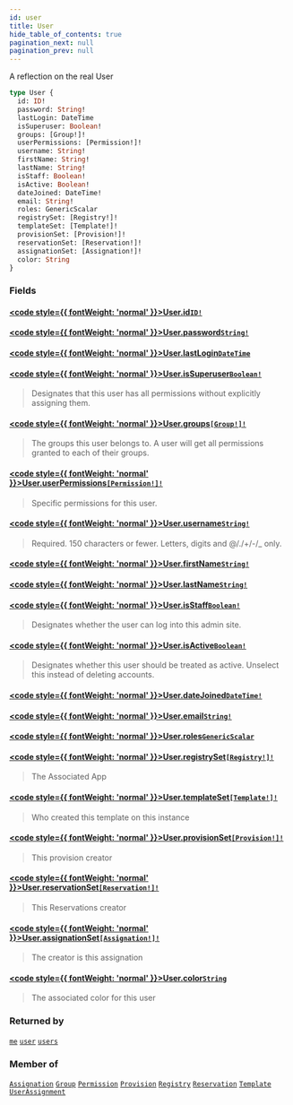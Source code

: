 ```yaml
---
id: user
title: User
hide_table_of_contents: true
pagination_next: null
pagination_prev: null
---
```








A reflection on the real User

```graphql
type User {
  id: ID!
  password: String!
  lastLogin: DateTime
  isSuperuser: Boolean!
  groups: [Group!]!
  userPermissions: [Permission!]!
  username: String!
  firstName: String!
  lastName: String!
  isStaff: Boolean!
  isActive: Boolean!
  dateJoined: DateTime!
  email: String!
  roles: GenericScalar
  registrySet: [Registry!]!
  templateSet: [Template!]!
  provisionSet: [Provision!]!
  reservationSet: [Reservation!]!
  assignationSet: [Assignation!]!
  color: String
}
```


### Fields

#### [<code style={{ fontWeight: 'normal' }}>User.<b>id</b></code>](#)<Bullet />[`ID!`](/docs/schemas/arkitekt/scalars/id) <Badge class="secondary" text="non-null"/> <Badge class="secondary" text="scalar"/>
> 
> 

#### [<code style={{ fontWeight: 'normal' }}>User.<b>password</b></code>](#)<Bullet />[`String!`](/docs/schemas/arkitekt/scalars/string) <Badge class="secondary" text="non-null"/> <Badge class="secondary" text="scalar"/>
> 
> 

#### [<code style={{ fontWeight: 'normal' }}>User.<b>lastLogin</b></code>](#)<Bullet />[`DateTime`](/docs/schemas/arkitekt/scalars/date-time) <Badge class="secondary" text="scalar"/>
> 
> 

#### [<code style={{ fontWeight: 'normal' }}>User.<b>isSuperuser</b></code>](#)<Bullet />[`Boolean!`](/docs/schemas/arkitekt/scalars/boolean) <Badge class="secondary" text="non-null"/> <Badge class="secondary" text="scalar"/>
> Designates that this user has all permissions without explicitly assigning them.
> 

#### [<code style={{ fontWeight: 'normal' }}>User.<b>groups</b></code>](#)<Bullet />[`[Group!]!`](/docs/schemas/arkitekt/objects/group) <Badge class="secondary" text="non-null"/> <Badge class="secondary" text="object"/>
> The groups this user belongs to. A user will get all permissions granted to each of their groups.
> 

#### [<code style={{ fontWeight: 'normal' }}>User.<b>userPermissions</b></code>](#)<Bullet />[`[Permission!]!`](/docs/schemas/arkitekt/objects/permission) <Badge class="secondary" text="non-null"/> <Badge class="secondary" text="object"/>
> Specific permissions for this user.
> 

#### [<code style={{ fontWeight: 'normal' }}>User.<b>username</b></code>](#)<Bullet />[`String!`](/docs/schemas/arkitekt/scalars/string) <Badge class="secondary" text="non-null"/> <Badge class="secondary" text="scalar"/>
> Required. 150 characters or fewer. Letters, digits and @/./+/-/_ only.
> 

#### [<code style={{ fontWeight: 'normal' }}>User.<b>firstName</b></code>](#)<Bullet />[`String!`](/docs/schemas/arkitekt/scalars/string) <Badge class="secondary" text="non-null"/> <Badge class="secondary" text="scalar"/>
> 
> 

#### [<code style={{ fontWeight: 'normal' }}>User.<b>lastName</b></code>](#)<Bullet />[`String!`](/docs/schemas/arkitekt/scalars/string) <Badge class="secondary" text="non-null"/> <Badge class="secondary" text="scalar"/>
> 
> 

#### [<code style={{ fontWeight: 'normal' }}>User.<b>isStaff</b></code>](#)<Bullet />[`Boolean!`](/docs/schemas/arkitekt/scalars/boolean) <Badge class="secondary" text="non-null"/> <Badge class="secondary" text="scalar"/>
> Designates whether the user can log into this admin site.
> 

#### [<code style={{ fontWeight: 'normal' }}>User.<b>isActive</b></code>](#)<Bullet />[`Boolean!`](/docs/schemas/arkitekt/scalars/boolean) <Badge class="secondary" text="non-null"/> <Badge class="secondary" text="scalar"/>
> Designates whether this user should be treated as active. Unselect this instead of deleting accounts.
> 

#### [<code style={{ fontWeight: 'normal' }}>User.<b>dateJoined</b></code>](#)<Bullet />[`DateTime!`](/docs/schemas/arkitekt/scalars/date-time) <Badge class="secondary" text="non-null"/> <Badge class="secondary" text="scalar"/>
> 
> 

#### [<code style={{ fontWeight: 'normal' }}>User.<b>email</b></code>](#)<Bullet />[`String!`](/docs/schemas/arkitekt/scalars/string) <Badge class="secondary" text="non-null"/> <Badge class="secondary" text="scalar"/>
> 
> 

#### [<code style={{ fontWeight: 'normal' }}>User.<b>roles</b></code>](#)<Bullet />[`GenericScalar`](/docs/schemas/arkitekt/scalars/generic-scalar) <Badge class="secondary" text="scalar"/>
> 
> 

#### [<code style={{ fontWeight: 'normal' }}>User.<b>registrySet</b></code>](#)<Bullet />[`[Registry!]!`](/docs/schemas/arkitekt/objects/registry) <Badge class="secondary" text="non-null"/> <Badge class="secondary" text="object"/>
> The Associated App
> 

#### [<code style={{ fontWeight: 'normal' }}>User.<b>templateSet</b></code>](#)<Bullet />[`[Template!]!`](/docs/schemas/arkitekt/objects/template) <Badge class="secondary" text="non-null"/> <Badge class="secondary" text="object"/>
> Who created this template on this instance
> 

#### [<code style={{ fontWeight: 'normal' }}>User.<b>provisionSet</b></code>](#)<Bullet />[`[Provision!]!`](/docs/schemas/arkitekt/objects/provision) <Badge class="secondary" text="non-null"/> <Badge class="secondary" text="object"/>
> This provision creator
> 

#### [<code style={{ fontWeight: 'normal' }}>User.<b>reservationSet</b></code>](#)<Bullet />[`[Reservation!]!`](/docs/schemas/arkitekt/objects/reservation) <Badge class="secondary" text="non-null"/> <Badge class="secondary" text="object"/>
> This Reservations creator
> 

#### [<code style={{ fontWeight: 'normal' }}>User.<b>assignationSet</b></code>](#)<Bullet />[`[Assignation!]!`](/docs/schemas/arkitekt/objects/assignation) <Badge class="secondary" text="non-null"/> <Badge class="secondary" text="object"/>
> The creator is this assignation
> 

#### [<code style={{ fontWeight: 'normal' }}>User.<b>color</b></code>](#)<Bullet />[`String`](/docs/schemas/arkitekt/scalars/string) <Badge class="secondary" text="scalar"/>
> The associated color for this user
> 



### Returned by

[`me`](/docs/schemas/arkitekt/queries/me)  <Badge class="secondary" text="query"/><Bullet />[`user`](/docs/schemas/arkitekt/queries/user)  <Badge class="secondary" text="query"/><Bullet />[`users`](/docs/schemas/arkitekt/queries/users)  <Badge class="secondary" text="query"/>

### Member of

[`Assignation`](/docs/schemas/arkitekt/objects/assignation)  <Badge class="secondary" text="object"/><Bullet />[`Group`](/docs/schemas/arkitekt/objects/group)  <Badge class="secondary" text="object"/><Bullet />[`Permission`](/docs/schemas/arkitekt/objects/permission)  <Badge class="secondary" text="object"/><Bullet />[`Provision`](/docs/schemas/arkitekt/objects/provision)  <Badge class="secondary" text="object"/><Bullet />[`Registry`](/docs/schemas/arkitekt/objects/registry)  <Badge class="secondary" text="object"/><Bullet />[`Reservation`](/docs/schemas/arkitekt/objects/reservation)  <Badge class="secondary" text="object"/><Bullet />[`Template`](/docs/schemas/arkitekt/objects/template)  <Badge class="secondary" text="object"/><Bullet />[`UserAssignment`](/docs/schemas/arkitekt/objects/user-assignment)  <Badge class="secondary" text="object"/>



